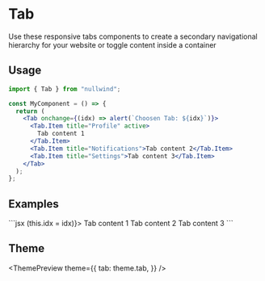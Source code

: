 
<Meta
  title="Tab"
  description="These are system-generated notifications with a high degree of criticality. They should be used when the system is unstable or there is a risk of loss of data or access to resources."
/>

# Tab

Use these responsive tabs components to create a secondary navigational hierarchy for your website or toggle content inside a container

## Usage

```jsx
import { Tab } from "nullwind";

const MyComponent = () => {
  return (
    <Tab onchange={(idx) => alert(`Choosen Tab: ${idx}`)}>
      <Tab.Item title="Profile" active>
        Tab content 1
      </Tab.Item>
      <Tab.Item title="Notifications">Tab content 2</Tab.Item>
      <Tab.Item title="Settings">Tab content 3</Tab.Item>
    </Tab>
  );
};
```

## Examples

<Playground title="Default">
  <Playground.Preview>
    <Preview />
  </Playground.Preview>
  <Playground.Code>
    ```jsx
    <Tab onchange={(idx) => (this.idx = idx)}>
      <Tab.Item title="Profile" active={this.idx === 0}>
        Tab content 1
      </Tab.Item>
      <Tab.Item title="Notifications" active={this.idx === 1}>
        Tab content 2
      </Tab.Item>
      <Tab.Item title="Settings" active={this.idx === 2}>
        Tab content 3
      </Tab.Item>
    </Tab>
    ```
  </Playground.Code>
</Playground>

## Theme

<ThemePreview
  theme={{
    tab: theme.tab,
  }}
/>
